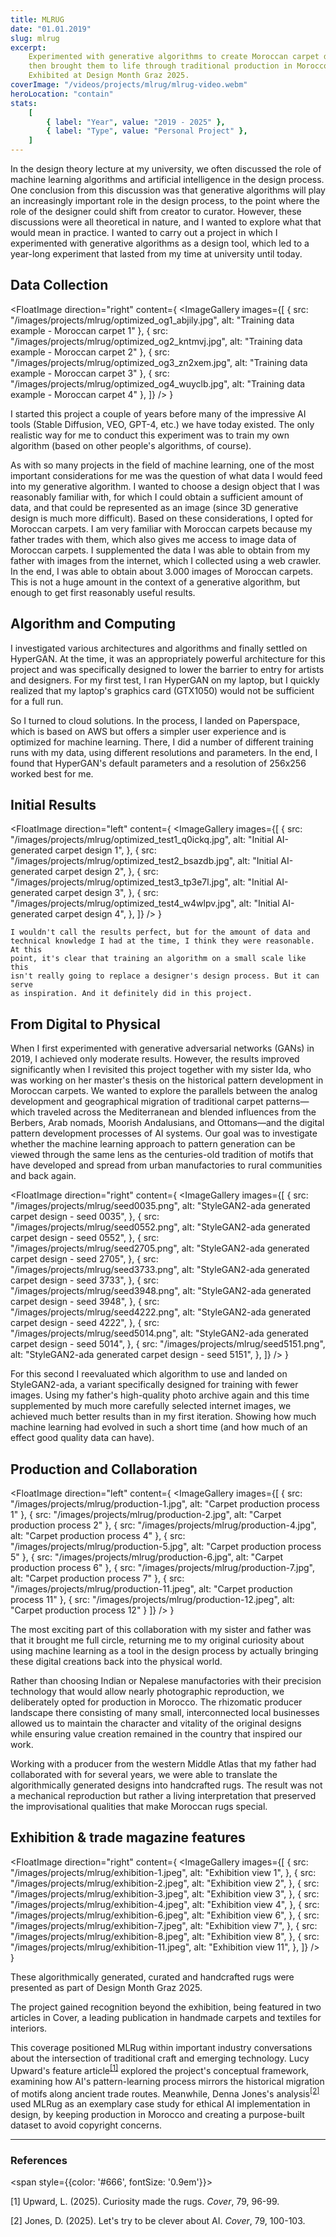 ```yaml
---
title: MLRUG
date: "01.01.2019"
slug: mlrug
excerpt:
    Experimented with generative algorithms to create Moroccan carpet designs,
    then brought them to life through traditional production in Morocco.
    Exhibited at Design Month Graz 2025.
coverImage: "/videos/projects/mlrug/mlrug-video.webm"
heroLocation: "contain"
stats:
    [
        { label: "Year", value: "2019 - 2025" },
        { label: "Type", value: "Personal Project" },
    ]
---
```


In the design theory lecture at my university, we often discussed the role of
machine learning algorithms and artificial intelligence in the design process.
One conclusion from this discussion was that generative algorithms will play an
increasingly important role in the design process, to the point where the role
of the designer could shift from creator to curator. However, these discussions
were all theoretical in nature, and I wanted to explore what that would mean in
practice. I wanted to carry out a project in which I experimented with
generative algorithms as a design tool, which led to a year-long experiment that
lasted from my time at university until today.

## Data Collection

<FloatImage
    direction="right"
    content={
        <ImageGallery 
            images={[
                { src: "/images/projects/mlrug/optimized_og1_abjily.jpg", alt: "Training data example - Moroccan carpet 1" },
                { src: "/images/projects/mlrug/optimized_og2_kntmvj.jpg", alt: "Training data example - Moroccan carpet 2" },
                { src: "/images/projects/mlrug/optimized_og3_zn2xem.jpg", alt: "Training data example - Moroccan carpet 3" },
                { src: "/images/projects/mlrug/optimized_og4_wuyclb.jpg", alt: "Training data example - Moroccan carpet 4" },
               ]}
        />
    }
>

I started this project a couple of years before many of the impressive AI tools
(Stable Diffusion, VEO, GPT-4, etc.) we have today existed. The only realistic
way for me to conduct this experiment was to train my own algorithm (based on
other people's algorithms, of course).

As with so many projects in the field of machine learning, one of the most
important considerations for me was the question of what data I would feed into
my generative algorithm. I wanted to choose a design object that I was
reasonably familiar with, for which I could obtain a sufficient amount of data,
and that could be represented as an image (since 3D generative design is much
more difficult). Based on these considerations, I opted for Moroccan carpets. I
am very familiar with Moroccan carpets because my father trades with them, which
also gives me access to image data of Moroccan carpets. I supplemented the data
I was able to obtain from my father with images from the internet, which I
collected using a web crawler. In the end, I was able to obtain about 3.000
images of Moroccan carpets. This is not a huge amount in the context of a
generative algorithm, but enough to get first reasonably useful results.

</FloatImage>

## Algorithm and Computing

I investigated various architectures and algorithms and finally settled on
HyperGAN. At the time, it was an appropriately powerful architecture for this
project and was specifically designed to lower the barrier to entry for artists
and designers. For my first test, I ran HyperGAN on my laptop, but I quickly
realized that my laptop's graphics card (GTX1050) would not be sufficient for a
full run.

So I turned to cloud solutions. In the process, I landed on Paperspace, which is
based on AWS but offers a simpler user experience and is optimized for machine
learning. There, I did a number of different training runs with my data, using
different resolutions and parameters. In the end, I found that HyperGAN's
default parameters and a resolution of 256x256 worked best for me.

## Initial Results

<FloatImage
    direction="left"
    content={
        <ImageGallery
            images={[
                {
                    src: "/images/projects/mlrug/optimized_test1_q0ickq.jpg",
                    alt: "Initial AI-generated carpet design 1",
                },
                {
                    src: "/images/projects/mlrug/optimized_test2_bsazdb.jpg",
                    alt: "Initial AI-generated carpet design 2",
                },
                {
                    src: "/images/projects/mlrug/optimized_test3_tp3e7l.jpg",
                    alt: "Initial AI-generated carpet design 3",
                },
                {
                    src: "/images/projects/mlrug/optimized_test4_w4wlpv.jpg",
                    alt: "Initial AI-generated carpet design 4",
                },
            ]}
        />
    }
>
    I wouldn't call the results perfect, but for the amount of data and
    technical knowledge I had at the time, I think they were reasonable. At this
    point, it's clear that training an algorithm on a small scale like this
    isn't really going to replace a designer's design process. But it can serve
    as inspiration. And it definitely did in this project.
</FloatImage>

## From Digital to Physical

When I first experimented with generative adversarial networks (GANs) in 2019, I
achieved only moderate results. However, the results improved significantly when
I revisited this project together with my sister Ida, who was working on her
master's thesis on the historical pattern development in Moroccan carpets. We
wanted to explore the parallels between the analog development and geographical
migration of traditional carpet patterns—which traveled across the Mediterranean
and blended influences from the Berbers, Arab nomads, Moorish Andalusians, and
Ottomans—and the digital pattern development processes of AI systems. Our goal
was to investigate whether the machine learning approach to pattern generation
can be viewed through the same lens as the centuries-old tradition of motifs
that have developed and spread from urban manufactories to rural communities and
back again.

<FloatImage
    direction="right"
    content={
        <ImageGallery
            images={[
                {
                    src: "/images/projects/mlrug/seed0035.png",
                    alt: "StyleGAN2-ada generated carpet design - seed 0035",
                },
                {
                    src: "/images/projects/mlrug/seed0552.png",
                    alt: "StyleGAN2-ada generated carpet design - seed 0552",
                },
                {
                    src: "/images/projects/mlrug/seed2705.png",
                    alt: "StyleGAN2-ada generated carpet design - seed 2705",
                },
                {
                    src: "/images/projects/mlrug/seed3733.png",
                    alt: "StyleGAN2-ada generated carpet design - seed 3733",
                },
                {
                    src: "/images/projects/mlrug/seed3948.png",
                    alt: "StyleGAN2-ada generated carpet design - seed 3948",
                },
                {
                    src: "/images/projects/mlrug/seed4222.png",
                    alt: "StyleGAN2-ada generated carpet design - seed 4222",
                },
                {
                    src: "/images/projects/mlrug/seed5014.png",
                    alt: "StyleGAN2-ada generated carpet design - seed 5014",
                },
                {
                    src: "/images/projects/mlrug/seed5151.png",
                    alt: "StyleGAN2-ada generated carpet design - seed 5151",
                },
            ]}
        />
    }
>

For this second I reevaluated which algorithm to use and landed on
StyleGAN2-ada, a variant specifically designed for training with fewer images.
Using my father's high-quality photo archive again and this time supplemented by
much more carefully selected internet images, we achieved much better results
than in my first iteration. Showing how much machine learning had evolved in
such a short time (and how much of an effect good quality data can have).

</FloatImage>

## Production and Collaboration

<FloatImage
    direction="left"
    content={
        <ImageGallery 
            images={[
                { src: "/images/projects/mlrug/production-1.jpg", alt: "Carpet production process 1" },
                { src: "/images/projects/mlrug/production-2.jpg", alt: "Carpet production process 2" },
                { src: "/images/projects/mlrug/production-4.jpg", alt: "Carpet production process 4" },
                { src: "/images/projects/mlrug/production-5.jpg", alt: "Carpet production process 5" },
                { src: "/images/projects/mlrug/production-6.jpg", alt: "Carpet production process 6" },
                { src: "/images/projects/mlrug/production-7.jpg", alt: "Carpet production process 7" },
                { src: "/images/projects/mlrug/production-11.jpeg", alt: "Carpet production process 11" },
                { src: "/images/projects/mlrug/production-12.jpeg", alt: "Carpet production process 12" }
            ]}
        />
    }
>

The most exciting part of this collaboration with my sister and father was that
it brought me full circle, returning me to my original curiosity about using
machine learning as a tool in the design process by actually bringing these
digital creations back into the physical world.

Rather than choosing Indian or Nepalese manufactories with their precision
technology that would allow nearly photographic reproduction, we deliberately
opted for production in Morocco. The rhizomatic producer landscape there
consisting of many small, interconnected local businesses allowed us to maintain
the character and vitality of the original designs while ensuring value creation
remained in the country that inspired our work.

Working with a producer from the western Middle Atlas that my father had
collaborated with for several years, we were able to translate the
algorithmically generated designs into handcrafted rugs. The result was not a
mechanical reproduction but rather a living interpretation that preserved the
improvisational qualities that make Moroccan rugs special.

</FloatImage>

## Exhibition & trade magazine features

<FloatImage
    direction="right"
    content={
        <ImageGallery
            images={[
                {
                    src: "/images/projects/mlrug/exhibition-1.jpeg",
                    alt: "Exhibition view 1",
                },
                {
                    src: "/images/projects/mlrug/exhibition-2.jpeg",
                    alt: "Exhibition view 2",
                },
                {
                    src: "/images/projects/mlrug/exhibition-3.jpeg",
                    alt: "Exhibition view 3",
                },
                {
                    src: "/images/projects/mlrug/exhibition-4.jpeg",
                    alt: "Exhibition view 4",
                },
                {
                    src: "/images/projects/mlrug/exhibition-6.jpeg",
                    alt: "Exhibition view 6",
                },
                {
                    src: "/images/projects/mlrug/exhibition-7.jpeg",
                    alt: "Exhibition view 7",
                },
                {
                    src: "/images/projects/mlrug/exhibition-8.jpeg",
                    alt: "Exhibition view 8",
                },
                {
                    src: "/images/projects/mlrug/exhibition-11.jpeg",
                    alt: "Exhibition view 11",
                },
            ]}
        />
    }
>

These algorithmically generated, curated and handcrafted rugs were presented as
part of Design Month Graz 2025.

The project gained recognition beyond the exhibition, being featured in two
articles in Cover, a leading publication in handmade carpets and textiles for
interiors.

This coverage positioned MLRug within important industry conversations about the
intersection of traditional craft and emerging technology. Lucy Upward's feature
article<sup><a href="#ref1">[1]</a></sup> explored the project's conceptual framework, examining how AI's
pattern-learning process mirrors the historical migration of motifs along
ancient trade routes. Meanwhile, Denna Jones's analysis<sup><a href="#ref2">[2]</a></sup> used MLRug as an
exemplary case study for ethical AI implementation in design, by keeping
production in Morocco and creating a purpose-built dataset to avoid copyright
concerns.

</FloatImage>

---

### References

<span style={{color: '#666', fontSize: '0.9em'}}>

<span id="ref1">[1]</span> Upward, L. (2025). Curiosity made the rugs. *Cover*, 79, 96-99.

<span id="ref2">[2]</span> Jones, D. (2025). Let's try to be clever about AI. *Cover*, 79, 100-103.

</span>
